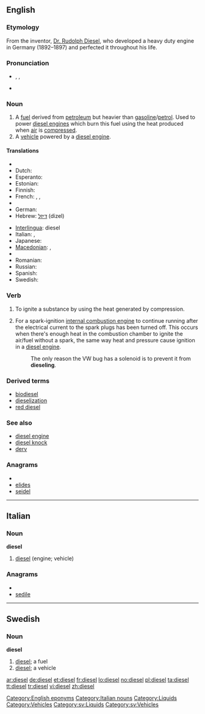 {{wikipedia}}
{{also|Diesel}}
==English==

===Etymology===
From the inventor, [[w:Rudolph Diesel|Dr. Rudolph Diesel]], who developed a heavy duty engine in Germany (1892–1897) and perfected it throughout his life.

===Pronunciation===
* {{enPR|dē'zəl}}, {{IPA|/ˈdiːzəl/}}, {{SAMPA|/"di:z@l/}}
* {{rhymes|iːzəl}}

===Noun===
{{en-noun|s|-}}

# A [[fuel]] derived from [[petroleum]] but heavier than [[gasoline]]/[[petrol]]. Used to power [[diesel engine]]s which burn this fuel using the heat produced when [[air]] is [[compress]]ed.
# A [[vehicle]] powered by a [[diesel engine]].

====Translations====
{{trans-top|fuel}}
* {{trreq|Danish}}
* Dutch: {{t-|nl|diesel|m}}
* Esperanto: {{t|eo|dizelo}}
* Estonian: {{t-|et|diisel}}
* Finnish: {{t-|fi|diesel}}
* French: {{t+|fr|gasoil|m}}, {{t+|fr|gazole|m}}, {{t+|fr|diesel}}
* {{trreq|Galician}}
* German: {{t+|de|Diesel|m}}
* Hebrew: [[דיזל]] (dizel) {{m}}
{{trans-mid}}
* [[Interlingua]]: diesel
* Italian: {{t-|it|diesel|m}}, {{t+|it|gasolio|m}}
* Japanese: {{t-|ja|軽油}}
* [[Macedonian]]: {{t|mk|дизел|m|tr=dízel}},  {{t-|mk|нафта|f|tr=náfta}}
* {{trreq|Portuguese}}
* Romanian: {{t|ro|motorină|f}}
* Russian: {{t+|ru|дизель|m}}
* Spanish: {{t-|es|diésel|m}}
* Swedish: {{t-|sv|diesel|c}}
{{trans-bottom}}

===Verb===
{{en-verb}}

# To ignite a substance by using the heat generated by compression.
# {{automotive}} For a spark-ignition [[internal combustion engine]] to continue running after the electrical current to the spark plugs has been turned off.  This occurs when there's enough heat in the combustion chamber to ignite the air/fuel without a spark, the same way heat and pressure cause ignition in a [[diesel engine]].
#: The only reason the VW bug has a solenoid is to prevent it from '''dieseling'''.

===Derived terms===
* [[biodiesel]]
* [[dieselization]]
* [[red diesel]]

===See also===
* [[diesel engine]]
* [[diesel knock]]
* [[derv]]

===Anagrams===
* {{alphagram|deeils}}
* [[elides#English|elides]]
* [[seidel#English|seidel]]


[[Category:English eponyms]]

----

==Italian==

===Noun===
'''diesel''' {{m|inv}}

# [[#English|diesel]] (engine; vehicle)

===Anagrams===
* {{alphagram|deeils}}
* [[sedile#Italian|sedile]]

[[Category:Italian nouns]]

----

==Swedish==

===Noun===
{{sv-noun-irreg-c|2=dieseln|3=dieslar}}
'''diesel''' {{c}}

# [[#English|diesel]]; a fuel
# [[#English|diesel]]; a vehicle

[[Category:Liquids]]
[[Category:Vehicles]]
[[Category:sv:Liquids]]
[[Category:sv:Vehicles]]

[[ar:diesel]]
[[de:diesel]]
[[et:diesel]]
[[fr:diesel]]
[[lo:diesel]]
[[no:diesel]]
[[pl:diesel]]
[[ta:diesel]]
[[tt:diesel]]
[[tr:diesel]]
[[vi:diesel]]
[[zh:diesel]]